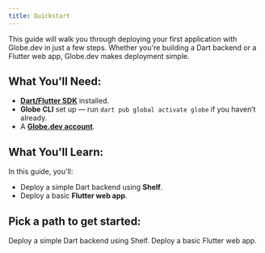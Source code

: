 ```yaml
---
title: Quickstart
---
```


This guide will walk you through deploying your first application with Globe.dev in just a few steps. Whether you're building a Dart backend or a Flutter web app, Globe.dev makes deployment simple.

## What You'll Need:

- [**Dart/Flutter SDK**](https://dart.dev/get-dart) installed.
- **Globe CLI** set up — run `dart pub global activate globe` if you haven’t already.
- A [**Globe.dev account**](https://globe.dev/).

## What You'll Learn:

In this guide, you'll:

- Deploy a simple Dart backend using **Shelf**.
- Deploy a basic **Flutter web app**.

## Pick a path to get started:

<CardGroup>
  <Card title="Dart Backend (Shelf)" href="/quickstart/dart-shelf">
    Deploy a simple Dart backend using Shelf.
  </Card>
  <Card title="Flutter Web App" href="/quickstart/flutter-web">
    Deploy a basic Flutter web app.
  </Card>
</CardGroup>
